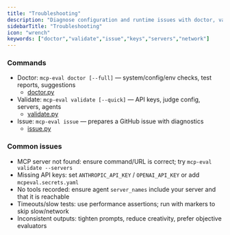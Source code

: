```yaml
---
title: "Troubleshooting"
description: "Diagnose configuration and runtime issues with doctor, validate, and issue. Common problems and fixes."
sidebarTitle: "Troubleshooting"
icon: "wrench"
keywords: ["doctor","validate","issue","keys","servers","network"]
---
```


### Commands

- Doctor: `mcp-eval doctor [--full]` — system/config/env checks, test reports, suggestions
  - [doctor.py](../src/mcp_eval/cli/doctor.py)
- Validate: `mcp-eval validate [--quick]` — API keys, judge config, servers, agents
  - [validate.py](../src/mcp_eval/cli/validate.py)
- Issue: `mcp-eval issue` — prepares a GitHub issue with diagnostics
  - [issue.py](../src/mcp_eval/cli/issue.py)

### Common issues

- MCP server not found: ensure command/URL is correct; try `mcp-eval validate --servers`
- Missing API keys: set `ANTHROPIC_API_KEY` / `OPENAI_API_KEY` or add `mcpeval.secrets.yaml`
- No tools recorded: ensure agent `server_names` include your server and that it is reachable
- Timeouts/slow tests: use performance assertions; run with markers to skip slow/network
- Inconsistent outputs: tighten prompts, reduce creativity, prefer objective evaluators

<!-- TODO: Add screenshots: doctor summary output, validate success + failure, and the generated issue preview. -->


